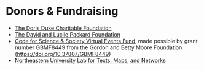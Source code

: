 
<Layout pageTitle="Funding" sidebarLinks={AboutSidebarLinks} activeHeaderLink="About">

# Donors & Fundraising

- <a href="https://www.ddcf.org/" target="_blank" rel="noopener" >The Doris Duke Charitable Foundation</a>
- <a href="https://www.packard.org/" target="_blank" rel="noopener" >The David and Lucile Packard Foundation</a>
- <a href="https://eventfund.codeforscience.org/" target="_blank" rel="noopener" >Code for Science & Society Virtual Events Fund</a>, made possible by grant number GBMF8449 from the Gordon and Betty Moore Foundation (https://doi.org/10.37807/GBMF8449)
- <a href="https://web.northeastern.edu/nulab/" target="_blank" rel="noopener" >Northeastern University Lab for Texts, Maps, and Networks</a>

</Layout>
